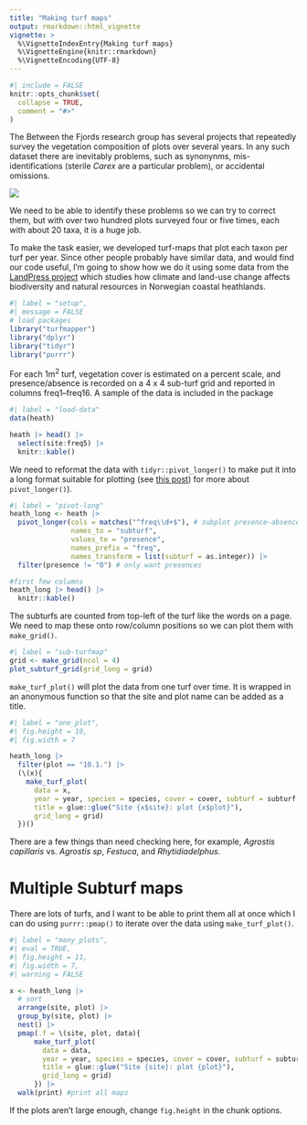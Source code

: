 ```yaml
---
title: "Making turf maps"
output: rmarkdown::html_vignette
vignette: >
  %\VignetteIndexEntry{Making turf maps}
  %\VignetteEngine{knitr::rmarkdown}
  %\VignetteEncoding{UTF-8}
---
```


```r
#| include = FALSE
knitr::opts_chunk$set(
  collapse = TRUE,
  comment = "#>"
)
```

The Between the Fjords research group has several projects that repeatedly survey the vegetation composition of plots over several years. In any such dataset there are inevitably problems, such as synonynms, mis-identifications (sterile _Carex_ are a particular problem), or accidental omissions. 

![](https://betweenthefjords.w.uib.no/files/2015/11/Siri-Lie-Olsen-300x225.jpg)

We need to be able to identify these problems so we can try to correct them, but with over two hundred plots surveyed four or five times, each with about 20 taxa, it is a huge job.

To make the task easier, we developed turf-maps that plot each taxon per turf per year. Since other people probably have similar data, and would find our code useful, I'm going to show how we do it using some data from the [LandPress project](https://www.uib.no/en/rg/EECRG/95156/landpress) which studies how climate and land-use change affects biodiversity and natural resources in Norwegian coastal heathlands. 

```r
#| label = "setup",
#| message = FALSE
# load packages
library("turfmapper")
library("dplyr")
library("tidyr")
library("purrr")
```


For each 1m^2^ turf, vegetation cover is estimated on a percent scale, and presence/absence is recorded on a 4 x 4 sub-turf grid and reported in columns freq1--freq16. A sample of the data is included in the package

```r
#| label = "load-data"
data(heath)

heath |> head() |> 
  select(site:freq5) |>
  knitr::kable()
```

We need to reformat the data with `tidyr::pivot_longer()` to make put it into a long format suitable for plotting (see [this post](https://www.fromthebottomoftheheap.net/2019/10/25/pivoting-tidily/)) for more about `pivot_longer()`).

```r
#| label = "pivot-long"
heath_long <- heath |> 
  pivot_longer(cols = matches("^freq\\d+$"), # subplot presence-absence columns 
               names_to = "subturf", 
               values_to = "presence", 
               names_prefix = "freq", 
               names_transform = list(subturf = as.integer)) |> 
  filter(presence != "0") # only want presences

#first few columns
heath_long |> head() |> 
  knitr::kable()
```


The subturfs are counted from top-left of the turf like the words on a page. We need to map these onto row/column positions so we can plot them with `make_grid()`. 

```r
#| label = "sub-turfmap"
grid <- make_grid(ncol = 4)
plot_subturf_grid(grid_long = grid)
```

`make_turf_plot()` will plot the data from one turf over time. It is wrapped in an anonymous function so that the site and plot name can be added as a title.

```r
#| label = "one_plot",
#| fig.height = 10,
#| fig.width = 7

heath_long |>
  filter(plot == "10.1.") |>
  (\(x){ 
    make_turf_plot(
      data = x,
      year = year, species = species, cover = cover, subturf = subturf, 
      title = glue::glue("Site {x$site}: plot {x$plot}"), 
      grid_long = grid)
  })()
```

There are a few things than need checking here, for example, _Agrostis capillaris_ vs. _Agrostis sp_, _Festuca_, and _Rhytidiadelphus_.

# Multiple Subturf maps

There are lots of turfs, and I want to be able to print them all at once which I can do using `purrr::pmap()` to iterate over the data using `make_turf_plot()`. 

```r
#| label = "many_plots",
#| eval = TRUE,
#| fig.height = 11,
#| fig.width = 7,
#| warning = FALSE

x <- heath_long |> 
  # sort
  arrange(site, plot) |> 
  group_by(site, plot) |> 
  nest() |> 
  pmap(.f = \(site, plot, data){ 
      make_turf_plot(
        data = data,
        year = year, species = species, cover = cover, subturf = subturf, 
        title = glue::glue("Site {site}: plot {plot}"), 
        grid_long = grid)
      }) |> 
  walk(print) #print all maps
```

If the plots aren't large enough, change `fig.height` in the chunk options.
